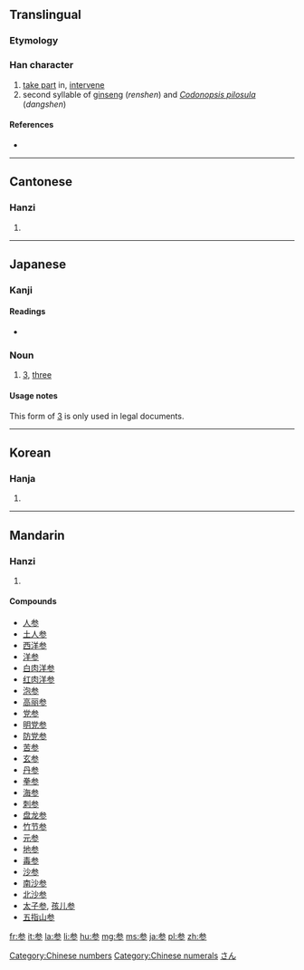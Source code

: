 {{also|參|叁|薓}}
==Translingual==
{{stroke order|strokes=8}}

===Etymology===
{{Han simp|參}}

===Han character===
{{Han char|rn=28|rad=厶|as=06|sn=8|four=|canj=戈大竹竹竹 (IKHHH)}}

# [[take part]] in, [[intervene]]
# second syllable of [[ginseng]] (''renshen'') and ''[[Codonopsis pilosula]]'' (''dangshen'')

====References====
* {{Han ref|kx=0164.211|dkj=03090|hdz=10386.150|uh=53C2|ud=21442}}

[[Category:Chinese numbers]]
[[Category:Chinese numerals]]
----

==Cantonese==

===Hanzi===
{{yue-hanzi|jyut=|y=chaam1 sam1|tra=參}}

# {{defn|lang=yue|sort=厶06}}

----

==Japanese==

===Kanji===
{{ja-kanji|grade=4|rs=厶06}}

====Readings====
* {{ja-readings|on=[[さん]] (san), [[しん]] (shin)|kun=[[まいる]] (mairu), [[まじわる]] (majiwaru), [[みつ]] (mitsu)}}

===Noun===
{{ja-noun|k|hira=さん|rom=san}} 

# {{legal|lang=ja|skey=さん}} [[3]], [[three]]

====Usage notes====
This form of [[3]] is only used in legal documents.

[[Category:Japanese numbers|さん]]

----

==Korean==

===Hanja===
{{ko-hanja|hangeul=[[삼]], [[참]]|rv=sam, cham|mr=sam, ch'am}}

# {{defn|lang=ko|sort=厶06}}

----

==Mandarin==

===Hanzi===
{{cmn-hanzi|tra=參|pin=[[cān]] ([[can1]]), [[shēn]] ([[shen1]])|wg=ts'an<sup>1</sup>}}

# {{defn|lang=cmn|sort=厶06}}

====Compounds====

* [[人参]]
* [[土人参]]
* [[西洋参]]
* [[洋参]]
* [[白肉洋参]]
* [[红肉洋参]]
* [[泡参]]
* [[高丽参]]
* [[党参]]
* [[明党参]]
* [[防党参]]
* [[苦参]]
* [[玄参]]
* [[丹参]]
* [[拳参]]
* [[海参]]
* [[刺参]]
* [[盘龙参]]
* [[竹节参]]
* [[元参]]
* [[地参]]
* [[毒参]]
* [[沙参]]
* [[南沙参]]
* [[北沙参]]
* [[太子参]], [[孩儿参]]
* [[五指山参]]

[[fr:参]]
[[it:参]]
[[la:参]]
[[li:参]]
[[hu:参]]
[[mg:参]]
[[ms:参]]
[[ja:参]]
[[pl:参]]
[[zh:参]]